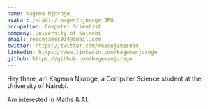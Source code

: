 ```yaml
---
name: Kagema Njoroge
avatar: /static/images/njoroge.JPG
occupation: Computer Scientist
company: University of Nairobi
email: reecejames934@gmail.com
twitter: https://twitter.com/reecejames934
linkedin: https://www.linkedin.com/kagemanjoroge
github: https://github.com/kagemanjoroge
---
```


Hey there, am Kagema Njoroge, a Computer Science student at the University of Nairobi.

Am interested in Maths & AI.

